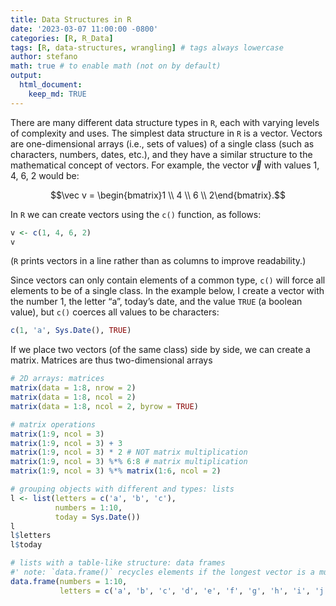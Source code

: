 ```yaml
---
title: Data Structures in R
date: '2023-03-07 11:00:00 -0800'
categories: [R, R_Data]
tags: [R, data-structures, wrangling] # tags always lowercase
author: stefano
math: true # to enable math (not on by default)
output: 
  html_document:
    keep_md: TRUE
---
```


\usepackage{amsmath}

There are many different data structure types in `R`, each with varying levels of complexity and uses. The simplest data structure in `R` is a vector. Vectors are one-dimensional arrays (i.e., sets of values) of a single class (such as characters, numbers, dates, etc.), and they have a similar structure to the mathematical concept of vectors. For example, the vector $\vec v$ with values 1, 4, 6, 2 would be:

$$\vec v = \begin{bmatrix}1 \\ 4 \\ 6 \\ 2\end{bmatrix}.$$

In `R` we can create vectors using the `c()` function, as follows:

```r
v <- c(1, 4, 6, 2)
v
```

(`R` prints vectors in a line rather than as columns to improve readability.)

Since vectors can only contain elements of a common type, `c()` will force all elements to be of a single class. In the example below, I create a vector with the number 1, the letter "a", today's date, and the value `TRUE` (a boolean value), but `c()` coerces all values to be characters:

```r
c(1, 'a', Sys.Date(), TRUE)
```

If we place two vectors (of the same class) side by side, we can create a matrix. Matrices are thus two-dimensional arrays 


```r
# 2D arrays: matrices
matrix(data = 1:8, nrow = 2)
matrix(data = 1:8, ncol = 2)
matrix(data = 1:8, ncol = 2, byrow = TRUE)

# matrix operations
matrix(1:9, ncol = 3)
matrix(1:9, ncol = 3) + 3
matrix(1:9, ncol = 3) * 2 # NOT matrix multiplication
matrix(1:9, ncol = 3) %*% 6:8 # matrix multiplication
matrix(1:9, ncol = 3) %*% matrix(1:6, ncol = 2)

# grouping objects with different and types: lists
l <- list(letters = c('a', 'b', 'c'),
          numbers = 1:10,
          today = Sys.Date())
l
l$letters
l$today
```

```r
# lists with a table-like structure: data frames
#' note: `data.frame()` recycles elements if the longest vector is a multiple
data.frame(numbers = 1:10,
           letters = c('a', 'b', 'c', 'd', 'e', 'f', 'g', 'h', 'i', 'j'))
```
